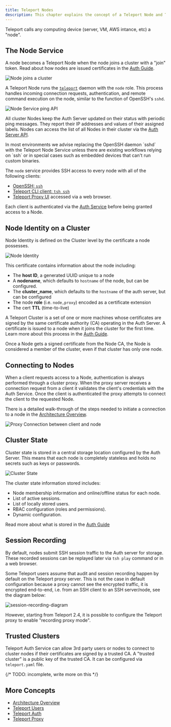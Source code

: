 ```yaml
---
title: Teleport Nodes
description: This chapter explains the concept of a Teleport Node and Teleport manages SSH and Kubernetes nodes.
---
```


Teleport calls any computing device (server, VM, AWS intance, etc) a "node".

## The Node Service

A node becomes a Teleport Node when the node joins a cluster with a
"join" token. Read about how nodes are issued certificates in the
[Auth Guide](authentication.mdx#issuing-node-certificates).

![Node joins a cluster](../../img/node_join.svg)

A Teleport Node runs the [`teleport`](../cli-docs.mdx#teleport) daemon with the
`node` role. This process handles incoming connection requests, authentication,
and remote command execution on the node, similar to the function of OpenSSH's
`sshd`.

![Node Service ping API](../../img/node_service_api.svg)

All cluster Nodes keep the Auth Server updated on their status with periodic
ping messages. They report their IP addresses and values of their assigned
labels. Nodes can access the list of all Nodes in their cluster via the
[Auth Server API](authentication.mdx#auth-api).

<Admonition type="tip" title="Tip">
In most environments we advise replacing the OpenSSH daemon `sshd`
with the Teleport Node Service unless there are existing workflows relying
on `ssh` or in special cases such as embedded devices that can't run
custom binaries.
</Admonition>

The `node` service provides SSH access to every node with all of the following clients:

* [OpenSSH: `ssh`](../admin-guide.mdx#using-teleport-with-openssh)
* [Teleport CLI client: `tsh ssh`](../cli-docs.mdx#tsh-ssh)
* [Teleport Proxy UI](proxy.mdx#web-to-ssh-proxy) accessed via a web browser.

Each client is authenticated via the [Auth Service](authentication.mdx#authentication-in-teleport) before being granted access to a Node.

## Node Identity on a Cluster

Node Identity is defined on the Cluster level by the certificate a node possesses.

![Node Identity](../../img/node_identity.svg)

This certificate contains information about the node including:

* The **host ID**, a generated UUID unique to a node
* A **nodename**, which defaults to `hostname` of the node, but can be configured.
* The **cluster_name**, which defaults to the `hostname` of the auth server, but can be configured
* The node **role** (i.e. `node,proxy`) encoded as a certificate extension
* The cert **TTL** (time-to-live)

A Teleport Cluster is a set of one or more machines whose certificates are signed
by the same certificate authority (CA) operating in the Auth Server. A
certificate is issued to a node when it joins the cluster for the first time.
Learn more about this process in the [Auth
Guide](authentication.mdx#authentication-in-teleport).

<Admonition type="warning" title="Single-Node Clusters are Clusters">
Once a Node gets a signed certificate from the Node CA, the Node is considered a member of the cluster, even if that cluster has only one node.
</Admonition>

## Connecting to Nodes

When a client requests access to a Node, authentication is always performed
through a cluster proxy. When the proxy server receives a connection request
from a client it validates the client's credentials with the Auth Service. Once
the client is authenticated the proxy attempts to connect the client to the
requested Node.

There is a detailed walk-through of the steps needed to initiate a connection to
a node in the [Architecture Overview](overview.mdx).

![Proxy Connection between client and node](../../img/proxy_client_connect.svg)

## Cluster State

Cluster state is stored in a central storage location configured by the Auth
Server. This means that each node is completely stateless and holds no secrets
such as keys or passwords.

![Cluster State](../../img/cluster_state.svg)

The cluster state information stored includes:

* Node membership information and online/offline status for each node.
* List of active sessions.
* List of locally stored users.
* RBAC configuration (roles and permissions).
* Dynamic configuration.

Read more about what is stored in the [Auth Guide](authentication.mdx#auth-state)

## Session Recording

By default, nodes submit SSH session traffic to the Auth server
for storage. These recorded sessions can be replayed later via `tsh play`
command or in a web browser.

Some Teleport users assume that audit and session recording happen by default
on the Teleport proxy server. This is not the case in default configuration
because a proxy cannot see the encrypted traffic, it is encrypted end-to-end,
i.e. from an SSH client to an SSH server/node, see the diagram below:

![session-recording-diagram](../../img/session-recording.svg)

However, starting from Teleport 2.4, it is possible to configure the
Teleport proxy to enable "recording proxy mode".

## Trusted Clusters

Teleport Auth Service can allow 3rd party users or nodes to connect to cluster
nodes if their certificates are signed by a trusted CA. A "trusted cluster" is
a public key of the trusted CA. It can be configured via `teleport.yaml` file.

{/* TODO: incomplete, write more on this */}

## More Concepts

* [Architecture Overview](overview.mdx)
* [Teleport Users](users.mdx)
* [Teleport Auth](authentication.mdx)
* [Teleport Proxy](proxy.mdx)
